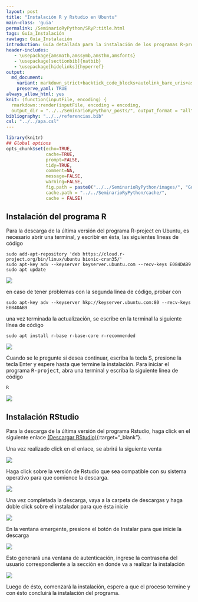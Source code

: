 ```yaml
---
layout: post
title: "Instalación R y Rstudio en Ubuntu"
main-class: 'guia'
permalink: /SeminarioRyPython/SRyP:title.html
tags: Guía_Instalación
rawtags: Guía_Instalación
introduction: Guía detallada para la instalación de los programas R-project y Rstudio en Ubuntu.
header-includes:
   - \usepackage{amsmath,amssymb,amsthm,amsfonts}
   - \usepackage[sectionbib]{natbib}
   - \usepackage[hidelinks]{hyperref}
output:
  md_document:
    variant: markdown_strict+backtick_code_blocks+autolink_bare_uris+ascii_identifiers+tex_math_single_backslash
    preserve_yaml: TRUE
always_allow_html: yes   
knit: (function(inputFile, encoding) {
  rmarkdown::render(inputFile, encoding = encoding,
  output_dir = "../../SeminarioRyPython/_posts/", output_format = "all"  ) })
bibliography: "../../referencias.bib"
csl: "../../apa.csl"
---
```


```r
library(knitr)
## Global options
opts_chunk$set(echo=TRUE,
               cache=TRUE,
               prompt=FALSE,
               tidy=TRUE,
               comment=NA,
               message=FALSE,
               warning=FALSE,
               fig.path = paste0("../../SeminarioRyPython/images/", "GuiaUbuntu"),
               cache.path = "../../SeminarioRyPython/cache/",
               cache = FALSE)

```

## Instalación del programa R

Para la descarga de la última versión del programa R-project en Ubuntu, es necesario abrir una terminal, y escribir en ésta, las siguientes lineas de código

```
sudo add-apt-repository 'deb https://cloud.r-project.org/bin/linux/ubuntu bionic-cran35/'
sudo apt-key adv --keyserver keyserver.ubuntu.com --recv-keys E084DAB9
sudo apt update
```
![](../../SeminarioRyPython/images/GuiaU1.png)

en caso de tener problemas con la segunda linea de código, probar con 

```
sudo apt-key adv --keyserver hkp://keyserver.ubuntu.com:80 --recv-keys E084DAB9
```

una vez terminada la actualización, se escribe en la terminal la siguiente línea de código

```
sudo apt install r-base r-base-core r-recommended
```

![](../../SeminarioRyPython/images/GuiaU2.png)

Cuando se le pregunte si desea continuar, escriba la tecla S, presione la tecla Enter y espere hasta que termine la instalación. Para iniciar el programa <tt>R-project</tt>, abra una terminal y escriba la siguiente linea de código

```
R
```
![](../../SeminarioRyPython/images/GuiaU3.png)

## Instalación RStudio
Para la descarga de la última versión del programa Rstudio, haga click en el siguiente enlace [(Descargar RStudio)](https://www.rstudio.com/products/rstudio/download/#download){:target="_blank"}.

Una vez realizado click en el enlace, se abrirá la siguiente venta


![](../../SeminarioRyPython/images/GuiaU4.png)

Haga click sobre la versión de Rstudio que sea compatible con su sistema operativo para que comience la descarga. 

![](../../SeminarioRyPython/images/GuiaU5.png)

Una vez completada la descarga, vaya a la carpeta de descargas y haga doble click sobre el instalador para que ésta inicie

![](../../SeminarioRyPython/images/GuiaU6.png)

En la ventana emergente, presione el botón de Instalar para que inicie la descarga

![](../../SeminarioRyPython/images/GuiaU7.png)

Esto generará una ventana de autenticación, ingrese la contraseña del usuario correspondiente a la sección en donde va a realizar la instalación

![](../../SeminarioRyPython/images/GuiaU8.png)

Luego de ésto, comenzará la instalación, espere a que el proceso termine y con ésto concluirá la instalación del programa.
